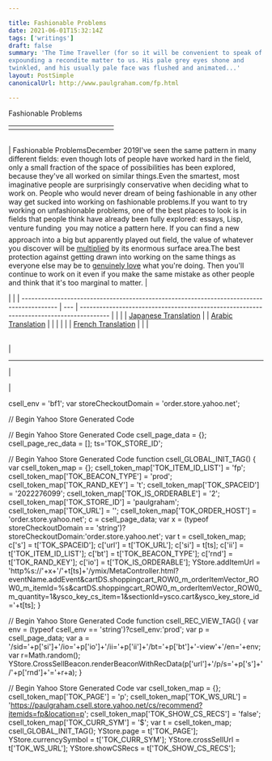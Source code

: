 ```yaml
---

title: Fashionable Problems
date: 2021-06-01T15:32:14Z
tags: ['writings']
draft: false
summary: 'The Time Traveller (for so it will be convenient to speak of him) was
expounding a recondite matter to us. His pale grey eyes shone and
twinkled, and his usually pale face was flushed and animated...'
layout: PostSimple
canonicalUrl: http://www.paulgraham.com/fp.html

---
```


 <!-- 
 (new Image).src="https://store.yahoo.net/cgi-bin/refsd?e=http://www.paulgraham.com/fp.html&h=www.paulgraham.com&v=1.0&dr=" + escape(document.referrer); 
 -->

Fashionable Problems

|     |     |     |     |     |     |     |     |     |     |     |     |     |
| --- | --- | --- | --- | --- | --- | --- | --- | --- | --- | --- | --- | --- |
|     |     |

|     |
| --- |

| Fashionable ProblemsDecember 2019I've seen the same pattern in many different fields: even though
lots of people have worked hard in the field, only a small fraction
of the space of possibilities has been explored, because they've
all worked on similar things.Even the smartest, most imaginative people are surprisingly
conservative when deciding what to work on. People who would never
dream of being fashionable in any other way get sucked into working
on fashionable problems.If you want to try working on unfashionable problems, one of the
best places to look is in fields that people think have already been
fully explored: essays, Lisp, venture funding  you may notice a
pattern here. If you can find a new approach into a big but apparently
played out field, the value of whatever you discover will be
[multiplied](sun.html) by its enormous surface area.The best protection against getting drawn into working on the same
things as everyone else may be to [genuinely
love](genius.html) what you're doing.
Then you'll continue to work on it even if you make the same mistake
as other people and think that it's too marginal to matter. |

|                                                                                           |
| ----------------------------------------------------------------------------------------- | --- | --------------------------------------------------------------------------------------- |
|                                                                                           |
| [Japanese Translation](https://note.com/tokyojack/n/n2cd5fc7b8eeb)                        |     | [Arabic Translation](https://tldrarabiccontents.blogspot.com/2020/01/blog-post_73.html) |
|                                                                                           |
|                                                                                           |
| [French Translation](https://corrigan2.blogspot.com/p/problemes-la-mode-paul-graham.html) |
|                                                                                           |

|     |
| --- |

|

---

|

|

csell_env = 'bf1';
var storeCheckoutDomain = 'order.store.yahoo.net';

// Begin Yahoo Store Generated Code

// Begin Yahoo Store Generated Code
csell_page_data = {}; csell_page_rec_data = []; ts='TOK_STORE_ID';

// Begin Yahoo Store Generated Code
function csell_GLOBAL_INIT_TAG() { var csell_token_map = {}; csell_token_map['TOK\_ITEM\_ID\_LIST'] = 'fp'; csell_token_map['TOK\_BEACON\_TYPE'] = 'prod'; csell_token_map['TOK\_RAND\_KEY'] = 't'; csell_token_map['TOK\_SPACEID'] = '2022276099'; csell_token_map['TOK\_IS\_ORDERABLE'] = '2'; csell_token_map['TOK\_STORE\_ID'] = 'paulgraham'; csell_token_map['TOK\_URL'] = ''; csell_token_map['TOK\_ORDER\_HOST'] = 'order.store.yahoo.net'; c = csell_page_data; var x = (typeof storeCheckoutDomain == 'string')?storeCheckoutDomain:'order.store.yahoo.net'; var t = csell_token_map; c['s'] = t['TOK\_SPACEID']; c['url'] = t['TOK\_URL']; c['si'] = t[ts]; c['ii'] = t['TOK\_ITEM\_ID\_LIST']; c['bt'] = t['TOK\_BEACON\_TYPE']; c['rnd'] = t['TOK\_RAND\_KEY']; c['io'] = t['TOK\_IS\_ORDERABLE']; YStore.addItemUrl = 'http%s://'+x+'/'+t[ts]+'/ymix/MetaController.html?eventName.addEvent&cartDS.shoppingcart_ROW0_m_orderItemVector_ROW0_m_itemId=%s&cartDS.shoppingcart_ROW0_m_orderItemVector_ROW0_m_quantity=1&ysco_key_cs_item=1&sectionId=ysco.cart&ysco_key_store_id='+t[ts]; }

// Begin Yahoo Store Generated Code
function csell_REC_VIEW_TAG() { var env = (typeof csell_env == 'string')?csell_env:'prod'; var p = csell_page_data; var a = '/sid='+p['si']+'/io='+p['io']+'/ii='+p['ii']+'/bt='+p['bt']+'-view'+'/en='+env; var r=Math.random(); YStore.CrossSellBeacon.renderBeaconWithRecData(p['url']+'/p/s='+p['s']+'/'+p['rnd']+'='+r+a); }

// Begin Yahoo Store Generated Code
var csell_token_map = {}; csell_token_map['TOK\_PAGE'] = 'p'; csell_token_map['TOK\_WS\_URL'] = 'https://paulgraham.csell.store.yahoo.net/cs/recommend?itemids=fp&location=p'; csell_token_map['TOK\_SHOW\_CS\_RECS'] = 'false'; csell_token_map['TOK\_CURR\_SYM'] = '$'; var t = csell_token_map; csell_GLOBAL_INIT_TAG(); YStore.page = t['TOK\_PAGE']; YStore.currencySymbol = t['TOK\_CURR\_SYM']; YStore.crossSellUrl = t['TOK\_WS\_URL']; YStore.showCSRecs = t['TOK\_SHOW\_CS\_RECS'];
